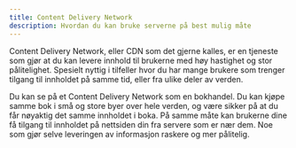 ```yaml
---
title: Content Delivery Network
description: Hvordan du kan bruke serverne på best mulig måte
---
```



Content Delivery Network, eller CDN som det gjerne kalles, er en tjeneste som gjør at du kan levere innhold til brukerne med høy hastighet og stor pålitelighet. Spesielt nyttig i tilfeller hvor du har mange brukere som trenger tilgang til innholdet på samme tid, eller fra ulike deler av verden.

<Aside type="note" title="Forklar det som om jeg var 5 år gammel">
  Du kan se på et Content Delivery Network som en bokhandel. Du kan kjøpe samme bok i små og store byer over hele verden, og være sikker på at du får nøyaktig det samme innholdet i boka. På samme måte kan brukerne dine få tilgang til innholdet på nettsiden din fra servere som er nær dem. Noe som gjør selve leveringen av informasjon raskere og mer pålitelig.
</Aside>
